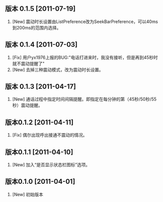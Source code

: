 == 版本 0.1.5 [2011-07-19] ==

# [New] 震动时长设置由ListPreference改为SeekBarPreference，可以40ms到200ms的范围内选择。


== 版本 0.1.4 [2011-07-03] ==

# [Fix] 用户yx1976上报的BUG:"电话打进来时，我没有接听，但是再到45秒时就不震动提醒了"
# [New] 去掉三种震动模式，改为震动时长设置。


== 版本 0.1.3 [2011-04-17] ==

# [New] 通话过程中指定时间间隔提醒。即指定在每分钟的第（45秒/50秒/55秒）震动提醒。


== 版本0.1.2 [2011-04-11] ==

# [Fix] 偶尔出现呼出接通不震动的情况。


== 版本0.1.1 [2011-04-10] ==

# [New] 加入“是否显示状态栏图标”选项。


== 版本0.1.0 [2011-04-01] ==

# [New] 初始版本